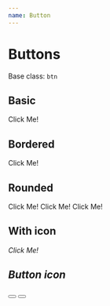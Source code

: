 ```yaml
---
name: Button
---
```



# Buttons

Base class: `btn`

## Basic

<Playground>
  <DocumentationWrapper>
  <div className="m-fx-c-c">
    <a class="btn m-primary m-pd-xt-v m-pd-ty-h m-mg-xt-r">Click Me!</a>
  </div>
  </DocumentationWrapper>
</Playground>

## Bordered

<Playground>
  <DocumentationWrapper>
  <div className="m-fx-c-c">
    <a class="btn m-bd-xt m-pd-xt-v m-pd-ty-h m-mg-xt-r">Click Me!</a>
  </div>
  </DocumentationWrapper>
</Playground>

## Rounded

<Playground>
  <DocumentationWrapper>
  <div className="m-fx-c-c">
    <a class="btn m-valid m-pd-ty-v m-pd-sm-h m-rd-xx m-mg-xt-r">Click Me!</a>
    <a class="btn m-alert m-pd-ty-v m-pd-sm-h m-rd-xx-l m-mg-xt-r">Click Me!</a>
    <a class="btn m-primary m-pd-ty-v m-pd-sm-h m-rd-xx-t m-mg-xt-r">Click Me!</a>
  </div>
  </DocumentationWrapper>
</Playground>

## With icon

<Playground>
  <DocumentationWrapper>
  <div className="m-fx-c-c">
      <a class="btn m-alert m-pd-ty-v m-pd-sm-h">
        <i class="fa fa-search icon m-mg-xt-r" />
        <span class="btn__text">Click Me!</span>
      </a>
  </div>
  </DocumentationWrapper>
</Playground>

## Button icon

<Playground>
  <DocumentationWrapper>
  <div className="m-fx-c-c">
    <button class="btn m-alert m-pd-sm m-mg-xt-r">
      <i class="fa fa-search icon m-fs-sm" />
    </button>
    <button class="btn m-primary m-pd-ty m-rd-xx">
      <i class="fa fa-search icon m-fs-ty" />
    </button>
  </div>
  </DocumentationWrapper>
</Playground>